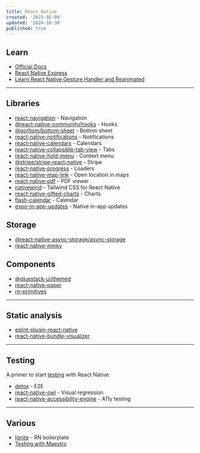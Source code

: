 ```yaml
---
title: React Native
created: '2022-02-09'
updated: '2024-10-30'
published: true
---
```


## Learn

- [Official Docs](https://reactnative.dev/docs/tutorial)
- [React Native Express](https://www.reactnative.express/)
- [Learn React Native Gesture Handler and Reanimated](https://start-react-native.dev/)

---

## Libraries

- [react-navigation](https://github.com/react-navigation/react-navigation) - Navigation
- [@react-native-community/hooks](https://github.com/react-native-community/hooks) - Hooks
- [@gorhom/bottom-sheet](https://github.com/gorhom/react-native-bottom-sheet) - Bottom sheet
- [react-native-notifications](https://github.com/wix/react-native-notifications) - Notifications
- [react-native-calendars](https://github.com/wix/react-native-calendars) - Calendars
- [react-native-collapsible-tab-view](https://github.com/PedroBern/react-native-collapsible-tab-view) - Tabs
- [react-native-hold-menu](https://github.com/enesozturk/react-native-hold-menu) - Context menu
- [@stripe/stripe-react-native](https://github.com/stripe/stripe-react-native) - Stripe
- [react-native-progress](https://github.com/oblador/react-native-progress) - Loaders
- [react-native-map-link](https://github.com/tschoffelen/react-native-map-link) - Open location in maps
- [react-native-pdf](https://github.com/wonday/react-native-pdf) - PDF viewer
- [nativewind](https://github.com/nativewind/nativewind) - Tailwind CSS for React Native
- [react-native-gifted-charts](https://github.com/Abhinandan-Kushwaha/react-native-gifted-charts) - Charts
- [flash-calendar](https://github.com/marceloPrado/flash-calendar) - Calendar
- [expo-in-app-updates](https://github.com/SohelIslamImran/expo-in-app-updates) - Native in-app updates

## Storage

- [@react-native-async-storage/async-storage](https://github.com/react-native-async-storage/async-storage)
- [react-native-mmkv](https://github.com/mrousavy/react-native-mmkv)

## Components

- [@gluestack-ui/themed](https://github.com/gluestack/gluestack-ui)
- [react-native-paper](https://github.com/callstack/react-native-paper)
- [rn-primitives](https://github.com/roninoss/rn-primitives)

---

## Static analysis

- [eslint-plugin-react-native](https://github.com/intellicode/eslint-plugin-react-native)
- [react-native-bundle-visualizer](https://github.com/IjzerenHein/react-native-bundle-visualizer)

---

## Testing

A primer to start [testing](https://reactnativetesting.io/) with React Native.

- [detox](https://github.com/wix/Detox) - E2E
- [react-native-owl](https://github.com/FormidableLabs/react-native-owl) - Visual regression
- [react-native-accessibility-engine](https://github.com/aryella-lacerda/react-native-accessibility-engine) - A11y testing

---

## Various

- [Ignite](https://github.com/infinitered/ignite) - RN boilerplate
- [Testing with Maestro](https://github.com/kiki-le-singe/react-native-maestro)
